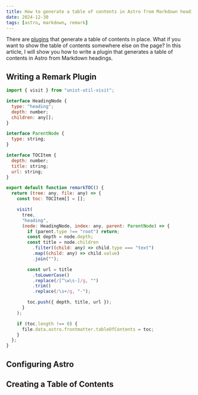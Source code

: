 ```yaml
---
title: How to generate a table of contents in Astro from Markdown headings
date: 2024-12-30
tags: [astro, markdown, remark]
---
```


There are [plugins](https://github.com/remarkjs/remark-toc) that generate a table of contents in place. What if you want to show the table of contents somewhere else on the page? In this article, I will show you how to write a plugin that generates a table of contents in Astro from Markdown headings.

## Writing a Remark Plugin

```js
import { visit } from "unist-util-visit";

interface HeadingNode {
  type: "heading";
  depth: number;
  children: any[];
}

interface ParentNode {
  type: string;
}

interface TOCItem {
  depth: number;
  title: string;
  url: string;
}

export default function remarkTOC() {
  return (tree: any, file: any) => {
    const toc: TOCItem[] = [];

    visit(
      tree,
      "heading",
      (node: HeadingNode, index: any, parent: ParentNode) => {
        if (parent.type !== "root") return;
        const depth = node.depth;
        const title = node.children
          .filter((child: any) => child.type === "text")
          .map((child: any) => child.value)
          .join("");

        const url = title
          .toLowerCase()
          .replace(/[^\w\s-]/g, "")
          .trim()
          .replace(/\s+/g, "-");

        toc.push({ depth, title, url });
      }
    );

    if (toc.length !== 0) {
      file.data.astro.frontmatter.tableOfContents = toc;
    }
  };
}
```

## Configuring Astro

## Creating a Table of Contents
